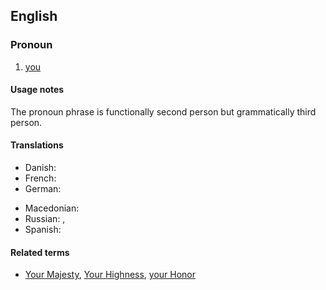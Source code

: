{{see also|your Grace}}
==English==

===Pronoun===
{{head|en|pronoun|head=[[your]] [[grace]]|plural|your graces}}

# {{lb|en|formal|obsolete}} [[you]]

====Usage notes====
The pronoun phrase {{term|your grace}} is functionally second person but grammatically third person.

====Translations====
{{trans-top|you}}
* Danish: {{t|da|din nåde}}
* French: {{t+|fr|Votre Grâce|f}}
* German: {{t|de|Euer Gnaden}}
{{trans-mid}}
* Macedonian: {{t|mk|Ваша Милост|tr=Váša Mílost|sc=Cyrl}}
* Russian: {{t|ru|Ва́ша Ми́лость}}, {{t|ru|Ва́ша Све́тлость}}
* Spanish: {{t+|es|vuestra merced}}
{{trans-bottom}}

====Related terms====
* {{qualifier|formal pronoun phrases used for second person}} [[Your Majesty]], [[Your Highness]], [[your Honor]]